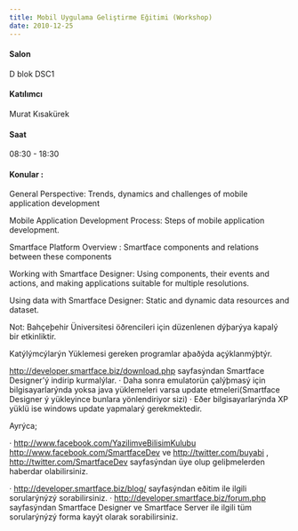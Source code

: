```yaml
---
title: Mobil Uygulama Geliştirme Eğitimi (Workshop)
date: 2010-12-25
---
```


#### Salon
D blok DSC1

#### Katılımcı
Murat Kısakürek

#### Saat
08:30 - 18:30

#### Konular :

General Perspective:
Trends, dynamics and challenges of mobile application development

Mobile Application Development Process:
Steps of mobile application development.

Smartface Platform Overview :
Smartface components and relations between these components

Working with Smartface Designer:
Using components, their events and actions, and making applications suitable for multiple resolutions.

Using data with Smartface Designer:
Static and dynamic data resources and dataset.

Not: Bahçeþehir Üniversitesi öðrencileri için düzenlenen dýþarýya kapalý bir etkinliktir.

Katýlýmcýlarýn Yüklemesi gereken programlar aþaðýda açýklanmýþtýr.

http://developer.smartface.biz/download.php 
sayfasýndan Smartface Designer’ý indirip kurmalýlar.
· Daha sonra emulatorün çalýþmasý için bilgisayarlarýnda yoksa java yüklemeleri varsa update etmeleri(Smartface Designer ý yükleyince bunlara yönlendiriyor sizi) 
· Eðer bilgisayarlarýnda XP yüklü ise windows update yapmalarý gerekmektedir.

Ayrýca;

· http://www.facebook.com/YazilimveBilisimKulubu http://www.facebook.com/SmartfaceDev ve http://twitter.com/buyabi , http://twitter.com/SmartfaceDev sayfasýndan üye olup geliþmelerden haberdar olabilirsiniz.

· http://developer.smartface.biz/blog/ sayfasýndan eðitim ile ilgili sorularýnýzý sorabilirsiniz.
· http://developer.smartface.biz/forum.php sayfasýndan Smartface Designer ve Smartface Server ile ilgili tüm sorularýnýzý forma kayýt olarak sorabilirsiniz.